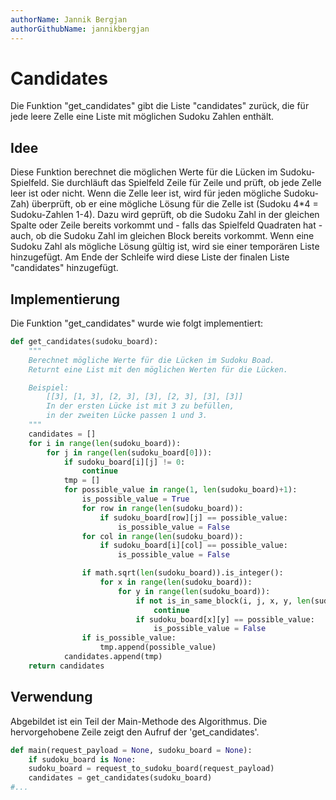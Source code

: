 ```yaml
---
authorName: Jannik Bergjan
authorGithubName: jannikbergjan
---
```


# Candidates
Die Funktion "get_candidates" gibt die Liste "candidates" zurück, die für jede leere Zelle eine Liste mit
möglichen Sudoku Zahlen enthält.

## Idee
Diese Funktion berechnet die möglichen Werte für die Lücken im Sudoku-Spielfeld. Sie durchläuft das Spielfeld Zeile
für Zeile und prüft, ob jede Zelle leer ist oder nicht. Wenn die Zelle leer ist, wird für jeden mögliche Sudoku-Zah)
überprüft, ob er eine mögliche Lösung für die Zelle ist (Sudoku 4*4 = Sudoku-Zahlen 1-4). Dazu wird geprüft, ob
die Sudoku Zahl in der gleichen Spalte oder Zeile bereits vorkommt und - falls das Spielfeld Quadraten hat - auch,
ob die Sudoku Zahl im gleichen Block bereits vorkommt. Wenn eine Sudoku Zahl als mögliche Lösung gültig ist,
wird sie einer temporären Liste hinzugefügt. Am Ende der Schleife wird diese Liste der finalen Liste "candidates"
hinzugefügt.

## Implementierung

Die Funktion "get_candidates" wurde wie folgt implementiert:
```python
def get_candidates(sudoku_board):
    """
    Berechnet mögliche Werte für die Lücken im Sudoku Boad.
    Returnt eine List mit den möglichen Werten für die Lücken.

    Beispiel:
        [[3], [1, 3], [2, 3], [3], [2, 3], [3], [3]]
        In der ersten Lücke ist mit 3 zu befüllen,
        in der zweiten Lücke passen 1 und 3.
    """
    candidates = []
    for i in range(len(sudoku_board)):
        for j in range(len(sudoku_board[0])):
            if sudoku_board[i][j] != 0:
                continue
            tmp = []
            for possible_value in range(1, len(sudoku_board)+1):
                is_possible_value = True
                for row in range(len(sudoku_board)):
                    if sudoku_board[row][j] == possible_value:
                        is_possible_value = False
                for col in range(len(sudoku_board)):
                    if sudoku_board[i][col] == possible_value:
                        is_possible_value = False

                if math.sqrt(len(sudoku_board)).is_integer():
                    for x in range(len(sudoku_board)):
                        for y in range(len(sudoku_board)):
                            if not is_in_same_block(i, j, x, y, len(sudoku_board)):
                                continue
                            if sudoku_board[x][y] == possible_value:
                                is_possible_value = False
                if is_possible_value:
                    tmp.append(possible_value)
            candidates.append(tmp)
    return candidates

```

## Verwendung
Abgebildet ist ein Teil der Main-Methode des Algorithmus. Die hervorgehobene Zeile zeigt den Aufruf der 'get_candidates'.
```python {4}
def main(request_payload = None, sudoku_board = None):
    if sudoku_board is None:
    sudoku_board = request_to_sudoku_board(request_payload)
    candidates = get_candidates(sudoku_board)
#...
```
